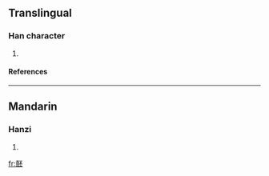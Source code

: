 ==Translingual==
===Han character===
{{Han char|rn=30|rad=口|as=14|sn=17|four=|canj=土口一火一 (GRMFM)}}
# {{defn|Han|sort=口14}}
====References====
{{Han ref|kx=0211.160|dkj=04437|dj=0434.120|hdz=10695.090|uh=567D|ud=22141}}
----
==Mandarin==
===Hanzi===
{{cmn-hanzi|pin=[[pǐ]] (pi3)|wg=p'i<sup>3</sup>}}
# {{defn|Mandarin}}

[[fr:噽]]